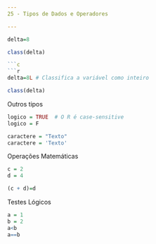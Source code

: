 ```yaml
---
25 - Tipos de Dados e Operadores

---
```


```r

delta=8

class(delta)

```c
```r

delta=8L # Classifica a variável como inteiro

class(delta)

```

Outros tipos

```r

logico = TRUE  # O R é case-sensitive
logico = F

caractere = "Texto"
caractere = 'Texto'

```

Operações Matemáticas


```r

c = 2
d = 4

(c + d)=d

```

Testes Lógicos

```r
a = 1
b = 2
a<b
a==b
```

